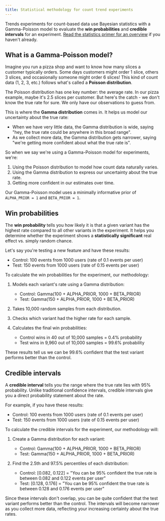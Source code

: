 ```yaml
---
title: Statistical methodology for count trend experiments
---
```


Trends experiments for count-based data use Bayesian statistics with a Gamma-Poisson model to evaluate the **win probabilities** and **credible intervals** for an experiment. [Read the statistics primer for an overview](/docs/experiments/statistics-primer) if you haven't already.

## What is a Gamma-Poisson model?

Imagine you run a pizza shop and want to know how many slices a customer typically orders. Some days customers might order 1 slice, others 3 slices, and occasionally someone might order 6 slices! This kind of count data (1, 2, 3, etc.) follows what's called a **Poisson distribution**.

The Poisson distribution has one key number: the average rate. In our pizza example, maybe it's 2.5 slices per customer. But here's the catch - we don't know the true rate for sure. We only have our observations to guess from.

This is where the **Gamma distribution** comes in. It helps us model our uncertainty about the true rate:
- When we have very little data, the Gamma distribution is wide, saying "hey, the true rate could be anywhere in this broad range".
- As we collect more data, the Gamma distribution gets narrower, saying "we're getting more confident about what the true rate is".

So when we say we're using a Gamma-Poisson model for experiments, we're:
1. Using the Poisson distribution to model how count data naturally varies.
2. Using the Gamma distribution to express our uncertainty about the true rate.
3. Getting more confident in our estimates over time.

Our Gamma-Poisson model uses a minimally informative prior of `ALPHA_PRIOR = 1` and `BETA_PRIOR = 1`.

## Win probabilities

The **win probability** tells you how likely it is that a given variant has the highest rate compared to all other variants in the experiment. It helps you determine whether the experiment shows a **statistically significant** real effect vs. simply random chance.

Let's say you're testing a new feature and have these results:
- Control: 100 events from 1000 users (rate of 0.1 events per user)
- Test: 150 events from 1000 users (rate of 0.15 events per user)

To calculate the win probabilities for the experiment, our methodology:

1. Models each variant's rate using a Gamma distribution:
	- Control: Gamma(100 + ALPHA_PRIOR, 1000 + BETA_PRIOR)
	- Test: Gamma(150 + ALPHA_PRIOR, 1000 + BETA_PRIOR)

2. Takes 10,000 random samples from each distribution.

3. Checks which variant had the higher rate for each sample.

4. Calculates the final win probabilities:
	- Control wins in 40 out of 10,000 samples = 0.4% probability
	- Test wins in 9,960 out of 10,000 samples = 99.6% probability

These results tell us we can be 99.6% confident that the test variant performs better than the control.

## Credible intervals

A **credible interval** tells you the range where the true rate lies with 95% probability. Unlike traditional confidence intervals, credible intervals give you a direct probability statement about the rate.

For example, if you have these results:
- Control: 100 events from 1000 users (rate of 0.1 events per user)
- Test: 150 events from 1000 users (rate of 0.15 events per user)

To calculate the credible intervals for the experiment, our methodology will:

1. Create a Gamma distribution for each variant:
	- Control: Gamma(100 + ALPHA_PRIOR, 1000 + BETA_PRIOR)
	- Test: Gamma(150 + ALPHA_PRIOR, 1000 + BETA_PRIOR)

2. Find the 2.5th and 97.5% percentiles of each distribution:
	- Control: [0.082, 0.122] = "You can be 95% confident the true rate is between 0.082 and 0.122 events per user"
	- Test: [0.128, 0.176] = "You can be 95% confident the true rate is between 0.128 and 0.176 events per user"

Since these intervals don't overlap, you can be quite confident that the test variant performs better than the control. The intervals will become narrower as you collect more data, reflecting your increasing certainty about the true rates.